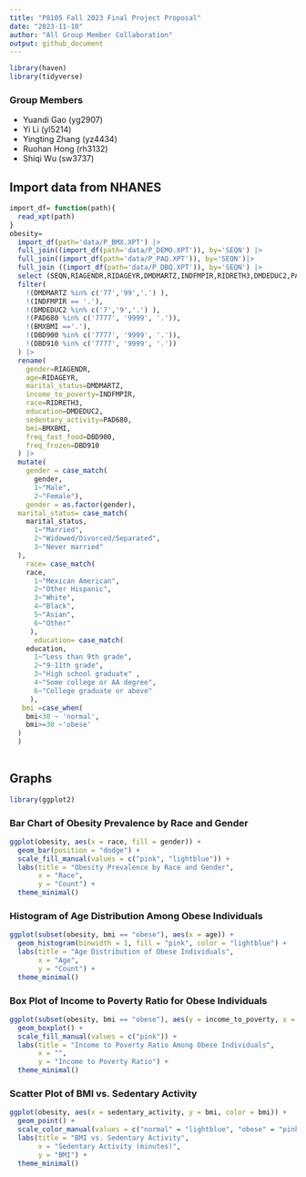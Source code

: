 ```yaml
---
title: "P8105 Fall 2023 Final Project Proposal"
date: "2023-11-10"
author: "All Group Member Collaboration"
output: github_document
---
```


```r
library(haven)
library(tidyverse)
```

### Group Members

- Yuandi Gao (yg2907) 
- Yi Li (yl5214)
- Yingting Zhang (yz4434)
- Ruohan Hong (rh3132)
- Shiqi Wu (sw3737)

## Import data from NHANES
```r
import_df= function(path){
  read_xpt(path)
}
obesity=
  import_df(path='data/P_BMX.XPT') |> 
  full_join((import_df(path='data/P_DEMO.XPT')), by='SEQN') |>
  full_join((import_df(path='data/P_PAQ.XPT')), by='SEQN')|>
  full_join ((import_df(path='data/P_DBQ.XPT')), by='SEQN') |> 
  select (SEQN,RIAGENDR,RIDAGEYR,DMDMARTZ,INDFMPIR,RIDRETH3,DMDEDUC2,PAD680,BMXBMI,DBD900,DBD910) |> 
  filter(
    !(DMDMARTZ %in% c('77','99','.') ),
    !(INDFMPIR == '.'),
    !(DMDEDUC2 %in% c('7','9','.') ),
    !(PAD680 %in% c('7777', '9999', '.')),
    !(BMXBMI =='.'),
    !(DBD900 %in% c('7777', '9999', '.')),
    !(DBD910 %in% c('7777', '9999', '.'))
  ) |> 
  rename(
    gender=RIAGENDR,
    age=RIDAGEYR,
    marital_status=DMDMARTZ,
    income_to_poverty=INDFMPIR,
    race=RIDRETH3,
    education=DMDEDUC2,
    sedentary_activity=PAD680,
    bmi=BMXBMI,
    freq_fast_food=DBD900,
    freq_frozen=DBD910
  ) |> 
  mutate(
    gender = case_match(
      gender,
      1~"Male",
      2~"Female"),
    gender = as.factor(gender),
  marital_status= case_match(
    marital_status,
      1~"Married",
      2~"Widowed/Divorced/Separated",
      3~"Never married"
  ),
    race= case_match(
    race,
      1~"Mexican American",
      2~"Other Hispanic",
      3~"White",
      4~"Black",
      5~"Asian",
      6~"Other"
     ),
      education= case_match(
    education,
      1~"Less than 9th grade",
      2~"9-11th grade",
      3~"High school graduate" ,
      4~"Some college or AA degree",
      6~"College graduate or above"
     ),
   bmi =case_when(
    bmi<30 ~ 'normal',
    bmi>=30 ~'obese'
  )
  )
  
```


## Graphs
```r
library(ggplot2)
```

### Bar Chart of Obesity Prevalence by Race and Gender
```r
ggplot(obesity, aes(x = race, fill = gender)) +
  geom_bar(position = "dodge") +
  scale_fill_manual(values = c("pink", "lightblue")) +
  labs(title = "Obesity Prevalence by Race and Gender",
       x = "Race",
       y = "Count") +
  theme_minimal()
```

### Histogram of Age Distribution Among Obese Individuals
```r
ggplot(subset(obesity, bmi == "obese"), aes(x = age)) +
  geom_histogram(binwidth = 1, fill = "pink", color = "lightblue") +
  labs(title = "Age Distribution of Obese Individuals",
       x = "Age",
       y = "Count") +
  theme_minimal()
```

### Box Plot of Income to Poverty Ratio for Obese Individuals
```r
ggplot(subset(obesity, bmi == "obese"), aes(y = income_to_poverty, x = "", fill = bmi)) +
  geom_boxplot() +
  scale_fill_manual(values = c("pink")) +
  labs(title = "Income to Poverty Ratio Among Obese Individuals",
       x = "",
       y = "Income to Poverty Ratio") +
  theme_minimal()
```

### Scatter Plot of BMI vs. Sedentary Activity
```r
ggplot(obesity, aes(x = sedentary_activity, y = bmi, color = bmi)) +
  geom_point() +
  scale_color_manual(values = c("normal" = "lightblue", "obese" = "pink")) +
  labs(title = "BMI vs. Sedentary Activity",
       x = "Sedentary Activity (minutes)",
       y = "BMI") +
  theme_minimal()
```

